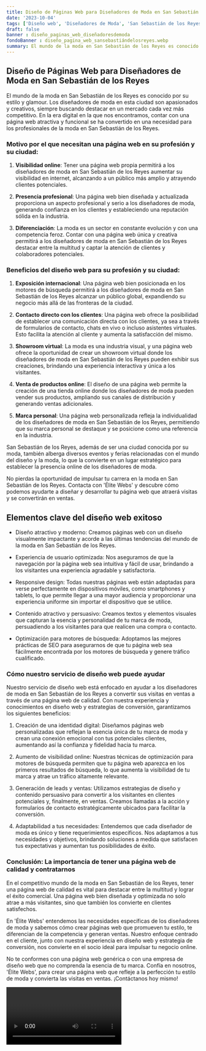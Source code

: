 ```yaml
---
title: Diseño de Páginas Web para Diseñadores de Moda en San Sebastián de los Reyes
date: '2023-10-04'
tags: ['Diseño web', 'Diseñadores de Moda', 'San Sebastián de los Reyes']
draft: false
banner : diseño_paginas_web_diseñadoresdemoda
fondoBanner : diseño_pagina_web_sansebastiándelosreyes.webp
summary: El mundo de la moda en San Sebastián de los Reyes es conocido por su estilo y glamour. Los diseñadores de moda en esta ciudad son apasionados y creativos, siempre buscando destacar en un mercado cada vez más competitivo. En la era digital en la que nos encontramos, contar con una página web atractiva y funcional se ha convertido en una necesidad para los profesionales de la moda en San Sebastián de los Reyes.
---
```


## Diseño de Páginas Web para Diseñadores de Moda en San Sebastián de los Reyes

El mundo de la moda en San Sebastián de los Reyes es conocido por su estilo y glamour. Los diseñadores de moda en esta ciudad son apasionados y creativos, siempre buscando destacar en un mercado cada vez más competitivo. En la era digital en la que nos encontramos, contar con una página web atractiva y funcional se ha convertido en una necesidad para los profesionales de la moda en San Sebastián de los Reyes.

### Motivo por el que necesitan una página web en su profesión y su ciudad:

1. **Visibilidad online**: Tener una página web propia permitirá a los diseñadores de moda en San Sebastián de los Reyes aumentar su visibilidad en internet, alcanzando a un público más amplio y atrayendo clientes potenciales.

2. **Presencia profesional**: Una página web bien diseñada y actualizada proporciona un aspecto profesional y serio a los diseñadores de moda, generando confianza en los clientes y estableciendo una reputación sólida en la industria.

3. **Diferenciación**: La moda es un sector en constante evolución y con una competencia feroz. Contar con una página web única y creativa permitirá a los diseñadores de moda en San Sebastián de los Reyes destacar entre la multitud y captar la atención de clientes y colaboradores potenciales.

### Beneficios del diseño web para su profesión y su ciudad:

1. **Exposición internacional**: Una página web bien posicionada en los motores de búsqueda permitirá a los diseñadores de moda en San Sebastián de los Reyes alcanzar un público global, expandiendo su negocio más allá de las fronteras de la ciudad.

2. **Contacto directo con los clientes**: Una página web ofrece la posibilidad de establecer una comunicación directa con los clientes, ya sea a través de formularios de contacto, chats en vivo o incluso asistentes virtuales. Esto facilita la atención al cliente y aumenta la satisfacción del mismo.

3. **Showroom virtual**: La moda es una industria visual, y una página web ofrece la oportunidad de crear un showroom virtual donde los diseñadores de moda en San Sebastián de los Reyes pueden exhibir sus creaciones, brindando una experiencia interactiva y única a los visitantes.

4. **Venta de productos online**: El diseño de una página web permite la creación de una tienda online donde los diseñadores de moda pueden vender sus productos, ampliando sus canales de distribución y generando ventas adicionales.

5. **Marca personal**: Una página web personalizada refleja la individualidad de los diseñadores de moda en San Sebastián de los Reyes, permitiendo que su marca personal se destaque y se posicione como una referencia en la industria.

San Sebastián de los Reyes, además de ser una ciudad conocida por su moda, también alberga diversos eventos y ferias relacionadas con el mundo del diseño y la moda, lo que la convierte en un lugar estratégico para establecer la presencia online de los diseñadores de moda.

No pierdas la oportunidad de impulsar tu carrera en la moda en San Sebastián de los Reyes. Contacta con 'Élite Webs' y descubre cómo podemos ayudarte a diseñar y desarrollar tu página web que atraerá visitas y se convertirán en ventas.

<GifSeo />

<Cta />

## Elementos clave del diseño web exitoso

- Diseño atractivo y moderno: Creamos páginas web con un diseño visualmente impactante y acorde a las últimas tendencias del mundo de la moda en San Sebastián de los Reyes. 

- Experiencia de usuario optimizada: Nos aseguramos de que la navegación por la página web sea intuitiva y fácil de usar, brindando a los visitantes una experiencia agradable y satisfactoria.

- Responsive design: Todas nuestras páginas web están adaptadas para verse perfectamente en dispositivos móviles, como smartphones y tablets, lo que permite llegar a una mayor audiencia y proporcionar una experiencia uniforme sin importar el dispositivo que se utilice.

- Contenido atractivo y persuasivo: Creamos textos y elementos visuales que capturan la esencia y personalidad de tu marca de moda, persuadiendo a los visitantes para que realicen una compra o contacto.

- Optimización para motores de búsqueda: Adoptamos las mejores prácticas de SEO para asegurarnos de que tu página web sea fácilmente encontrada por los motores de búsqueda y genere tráfico cualificado.

### Cómo nuestro servicio de diseño web puede ayudar

Nuestro servicio de diseño web está enfocado en ayudar a los diseñadores de moda en San Sebastián de los Reyes a convertir sus visitas en ventas a través de una página web de calidad. Con nuestra experiencia y conocimientos en diseño web y estrategias de conversión, garantizamos los siguientes beneficios:

1. Creación de una identidad digital: Diseñamos páginas web personalizadas que reflejan la esencia única de tu marca de moda y crean una conexión emocional con tus potenciales clientes, aumentando así la confianza y fidelidad hacia tu marca.

2. Aumento de visibilidad online: Nuestras técnicas de optimización para motores de búsqueda permiten que tu página web aparezca en los primeros resultados de búsqueda, lo que aumenta la visibilidad de tu marca y atrae un tráfico altamente relevante.

3. Generación de leads y ventas: Utilizamos estrategias de diseño y contenido persuasivo para convertir a los visitantes en clientes potenciales y, finalmente, en ventas. Creamos llamadas a la acción y formularios de contacto estratégicamente ubicados para facilitar la conversión.

4. Adaptabilidad a tus necesidades: Entendemos que cada diseñador de moda es único y tiene requerimientos específicos. Nos adaptamos a tus necesidades y objetivos, brindando soluciones a medida que satisfacen tus expectativas y aumentan tus posibilidades de éxito.

### Conclusión: La importancia de tener una página web de calidad y contratarnos

En el competitivo mundo de la moda en San Sebastián de los Reyes, tener una página web de calidad es vital para destacar entre la multitud y lograr el éxito comercial. Una página web bien diseñada y optimizada no solo atrae a más visitantes, sino que también los convierte en clientes satisfechos.

En 'Élite Webs' entendemos las necesidades específicas de los diseñadores de moda y sabemos cómo crear páginas web que promueven tu estilo, te diferencian de la competencia y generan ventas. Nuestro enfoque centrado en el cliente, junto con nuestra experiencia en diseño web y estrategia de conversión, nos convierte en el socio ideal para impulsar tu negocio online.

No te conformes con una página web genérica o con una empresa de diseño web que no comprenda la esencia de tu marca. Confía en nosotros, 'Élite Webs', para crear una página web que refleje a la perfección tu estilo de moda y convierta las visitas en ventas. ¡Contáctanos hoy mismo!

<Video />

<CtaBot job='Diseñadores de Moda' city='San Sebastián de los Reyes'/>

<Gmaps query='San Sebastián de los Reyes+españa+maps' />